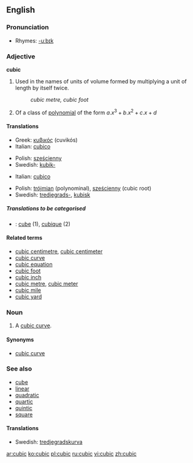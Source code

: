 ==English==

===Pronunciation===
*Rhymes: [[Rhymes:English:-uːbɪk|-uːbɪk]]

===Adjective===
'''cubic''' {{notcomp}}

# Used in the names of units of volume formed by multiplying a unit of length by itself twice. <!--note: this is correct; although there are three factors, there are only two multiplications-->
#:''cubic metre, cubic foot''
# {{math}} Of a class of [[polynomial]] of the form <math> a.x^3 + b.x^2 + c.x + d </math>

====Translations====
{{trans-top|in the name of units of volume}}
*Greek: [[κυβικός]] (cuvikós) 
*Italian: [[cubico]]
{{trans-mid}}
*Polish: [[sześcienny]]
*Swedish: [[kubik-]]
{{trans-bottom}}

{{trans-top|polynomial of third degree}}
*Italian: [[cubico]]
{{trans-mid}}
*Polish: [[trójmian]] (polynominal), [[sześcienny]] (cubic root)
*Swedish: [[tredjegrads-]], [[kubisk]]
{{trans-bottom}}

=====Translations to be categorised=====
{{checktrans}}
*{{ttbc|French}}: [[cube]] (1), [[cubique]] (2)

====Related terms====
*[[cubic centimetre]], [[cubic centimeter]]
*[[cubic curve]]
*[[cubic equation]]
*[[cubic foot]]
*[[cubic inch]]
*[[cubic metre]], [[cubic meter]]
*[[cubic mile]]
*[[cubic yard]]

===Noun===
{{en-noun}}

# {{math}} A [[cubic curve]].

====Synonyms====
*[[cubic curve]]

===See also===
*[[cube]]
*[[linear]]
*[[quadratic]]
*[[quartic]]
*[[quintic]]
*[[square]]

====Translations====
*Swedish: [[tredjegradskurva]] {{c}}

[[ar:cubic]]
[[ko:cubic]]
[[pl:cubic]]
[[ru:cubic]]
[[vi:cubic]]
[[zh:cubic]]